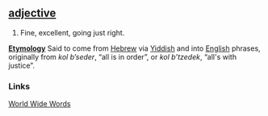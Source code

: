 ==[[adjective]]==
#Fine, excellent, going just right.

'''[[Etymology]]'''
Said to come from [[Hebrew]] via [[Yiddish]] and into [[English]] phrases, originally from ''kol b’seder'', “all is in order”, or ''kol b’tzedek'', “all's with justice”.
 
=== Links ===

[http://www.quinion.com/words/weirdwords/ww-cop1.htm World Wide Words]